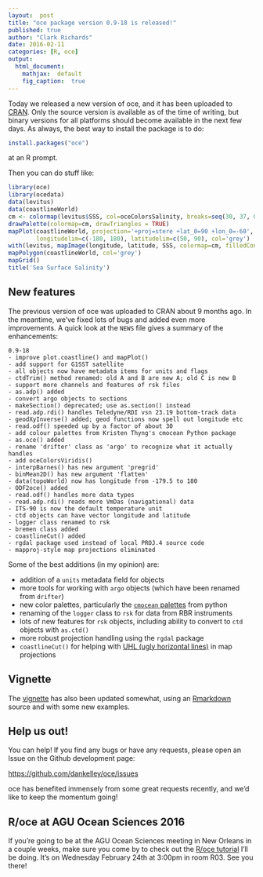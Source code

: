 ```yaml
---
layout:  post
title: "oce package version 0.9-18 is released!"
published: true
author: "Clark Richards"
date: 2016-02-11
categories: [R, oce]
output:
  html_document:
    mathjax:  default
    fig_caption:  true
---
```


Today we released a new version of oce, and it has been uploaded to [CRAN](https://cran.r-project.org/web/packages/oce/). Only the source version is available as of the time of writing, but binary versions for all platforms should become available in the next few days. As always, the best way to install the package is to do:
```r
install.packages("oce")
```
at an R prompt. 

Then you can do stuff like:
```r
library(oce)
library(ocedata)
data(levitus)
data(coastlineWorld)
cm <- colormap(levitus$SSS, col=oceColorsSalinity, breaks=seq(30, 37, 0.5))
drawPalette(colormap=cm, drawTriangles = TRUE)
mapPlot(coastlineWorld, projection='+proj=stere +lat_0=90 +lon_0=-60',
        longitudelim=c(-180, 180), latitudelim=c(50, 90), col='grey')
with(levitus, mapImage(longitude, latitude, SSS, colormap=cm, filledContour = TRUE))
mapPolygon(coastlineWorld, col='grey')
mapGrid()
title('Sea Surface Salinity')
```

## New features

The previous version of oce was uploaded to CRAN about 9 months ago. In the meantime, we've fixed lots of bugs and added even more improvements. A quick look at the `NEWS` file gives a summary of the enhancements:

    0.9-18
    - improve plot.coastline() and mapPlot()
    - add support for G1SST satellite
    - all objects now have metadata items for units and flags
    - ctdTrim() method renamed: old A and B are new A; old C is new B
    - support more channels and features of rsk files
    - as.adp() added
    - convert argo objects to sections
    - makeSection() deprecated; use as.section() instead
    - read.adp.rdi() handles Teledyne/RDI vsn 23.19 bottom-track data
    - geodXyInverse() added; geod functions now spell out longitude etc
    - read.odf() speeded up by a factor of about 30
    - add colour palettes from Kristen Thyng's cmocean Python package
    - as.oce() added
    - rename 'drifter' class as 'argo' to recognize what it actually handles
    - add oceColorsViridis()
    - interpBarnes() has new argument 'pregrid'
    - binMean2D() has new argument 'flatten'
    - data(topoWorld) now has longitude from -179.5 to 180
    - ODF2oce() added
    - read.odf() handles more data types
    - read.adp.rdi() reads more VmDas (navigational) data
    - ITS-90 is now the default temperature unit
    - ctd objects can have vector longitude and latitude
    - logger class renamed to rsk
    - bremen class added
    - coastlineCut() added
    - rgdal package used instead of local PROJ.4 source code
    - mapproj-style map projections eliminated

Some of the best additions (in my opinion) are:

* addition of a `units` metadata field for objects
* more tools for working with `argo` objects (which have been renamed from `drifter`)
* new color palettes, particularly the [`cmocean` palettes](http://matplotlib.org/cmocean/) from python
* renaming of the `logger` class to `rsk` for data from RBR instruments
* lots of new features for `rsk` objects, including ability to convert to `ctd` objects with `as.ctd()`
* more robust projection handling using the `rgdal` package
* `coastlineCut()` for helping with [UHL (ugly horizontal lines)](https://github.com/dankelley/oce/issues/388) in map projections

## Vignette

The [vignette](https://cran.r-project.org/web/packages/oce/vignettes/oce.html) has also been updated somewhat, using an [Rmarkdown](http://rmarkdown.rstudio.com/) source and with some new examples. 

## Help us out!

You can help! If you find any bugs or have any requests, please open an Issue on the Github development page:

[https://github.com/dankelley/oce/issues](https://github.com/dankelley/oce/issues)

oce has benefited immensely from some great requests recently, and we'd like to keep the momentum going!

## R/oce at AGU Ocean Sciences 2016

If you're going to be at the AGU Ocean Sciences meeting in New Orleans in a couple weeks, make sure you come by to check out the [R/oce tutorial](https://agu.confex.com/agu/os16/meetingapp.cgi/Session/9628) I'll be doing. It's on Wednesday February 24th at 3:00pm in room R03. See you there!
